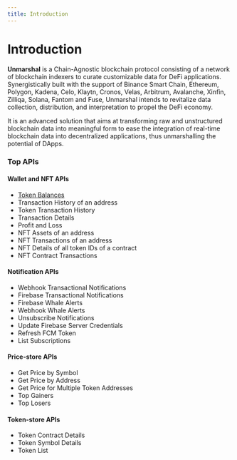 ```yaml
---
title: Introduction
---
```


# Introduction

**Unmarshal** is a Chain-Agnostic blockchain protocol consisting of a network of blockchain indexers to curate customizable data for DeFi applications. Synergistically built with the support of Binance Smart Chain, Ethereum, Polygon, Kadena, Celo, Klaytn, Cronos, Velas, Arbitrum, Avalanche, Xinfin, Zilliqa, Solana, Fantom and Fuse, Unmarshal intends to revitalize data collection, distribution, and interpretation to propel the DeFi economy.

It is an advanced solution that aims at transforming raw and unstructured blockchain data into meaningful form to ease the integration of real-time blockchain data into decentralized applications, thus unmarshalling the potential of DApps.

### Top APIs

#### Wallet and NFT APIs

- <a href="https://preview.redoc.ly/unmarshal/docs-revamp/openapi/core/tag/Wallet-APIs/#tag/Wallet-APIs/operation/assets-details">Token Balances</a>
- Transaction History of an address
- Token Transaction History
- Transaction Details
- Profit and Loss
- NFT Assets of an address
- NFT Transactions of an address
- NFT Details of all token IDs of a contract
- NFT Contract Transactions

#### Notification APIs

- Webhook Transactional Notifications
- Firebase Transactional Notifications
- Firebase Whale Alerts
- Webhook Whale Alerts
- Unsubscribe Notifications
- Update Firebase Server Credentials
- Refresh FCM Token
- List Subscriptions

#### Price-store APIs

- Get Price by Symbol
- Get Price by Address
- Get Price for Multiple Token Addresses
- Top Gainers
- Top Losers

#### Token-store APIs

- Token Contract Details
- Token Symbol Details
- Token List
